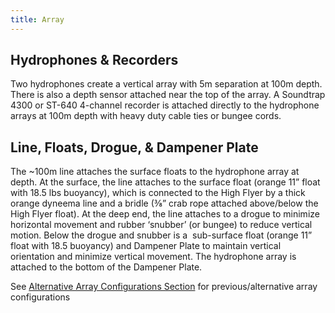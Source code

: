 ```yaml
---
title: Array
---
```


## Hydrophones & Recorders

Two hydrophones create a vertical array with 5m separation at 100m depth. There is also a depth sensor attached near the top of the array. A Soundtrap 4300 or ST-640 4-channel recorder is attached directly to the hydrophone arrays at 100m depth with heavy duty cable ties or bungee cords.

## Line, Floats, Drogue, & Dampener Plate

The \~100m line attaches the surface floats to the hydrophone array at depth. At the surface, the line attaches to the surface float (orange 11" float with 18.5 lbs buoyancy), which is connected to the High Flyer by a thick orange dyneema line and a bridle (⅜" crab rope attached above/below the High Flyer float). At the deep end, the line attaches to a drogue to minimize horizontal movement and rubber 'snubber' (or bungee) to reduce vertical motion. Below the drogue and snubber is a  sub-surface float (orange 11" float with 18.5 buoyancy) and Dampener Plate to maintain vertical orientation and minimize vertical movement. The hydrophone array is attached to the bottom of the Dampener Plate. 

See [Alternative Array Configurations Section](https://sael-swfsc.github.io/adrift-field-methods/content/Hardware-Alt-Array.html#alternative-array-configuration) for previous/alternative array configurations

\
